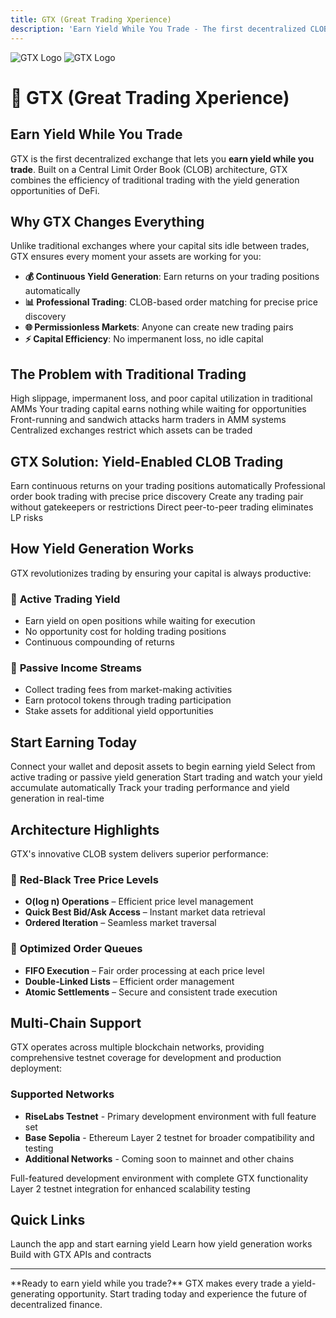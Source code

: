 ```yaml
---
title: GTX (Great Trading Xperience)
description: 'Earn Yield While You Trade - The first decentralized CLOB exchange that lets you generate yield on every trade'
---
```


<img
  className="block dark:hidden"
  src="/logo/gtx-white.png"
  alt="GTX Logo"
/>
<img
  className="hidden dark:block"
  src="/logo/gtx-dark.png"
  alt="GTX Logo"
/>

# 🚀 GTX (Great Trading Xperience)

## Earn Yield While You Trade

GTX is the first decentralized exchange that lets you **earn yield while you trade**. Built on a Central Limit Order Book (CLOB) architecture, GTX combines the efficiency of traditional trading with the yield generation opportunities of DeFi.

## Why GTX Changes Everything

Unlike traditional exchanges where your capital sits idle between trades, GTX ensures every moment your assets are working for you:

- **💰 Continuous Yield Generation**: Earn returns on your trading positions automatically
- **📊 Professional Trading**: CLOB-based order matching for precise price discovery  
- **🌐 Permissionless Markets**: Anyone can create new trading pairs
- **⚡ Capital Efficiency**: No impermanent loss, no idle capital

## The Problem with Traditional Trading

<CardGroup cols={2}>
  <Card
    title="AMM Inefficiencies"
    icon="triangle-exclamation"
  >
    High slippage, impermanent loss, and poor capital utilization in traditional AMMs
  </Card>
  <Card
    title="Idle Capital"
    icon="pause"
  >
    Your trading capital earns nothing while waiting for opportunities
  </Card>
  <Card
    title="Price Manipulation"
    icon="warning"
  >
    Front-running and sandwich attacks harm traders in AMM systems
  </Card>
  <Card
    title="Limited Markets"
    icon="lock"
  >
    Centralized exchanges restrict which assets can be traded
  </Card>
</CardGroup>

## GTX Solution: Yield-Enabled CLOB Trading

<CardGroup cols={2}>
  <Card
    title="Yield While Trading"
    icon="coins"
    href="/rewards/overview"
  >
    Earn continuous returns on your trading positions automatically
  </Card>
  <Card
    title="CLOB Efficiency"
    icon="chart-line"
    href="/trading/overview"
  >
    Professional order book trading with precise price discovery
  </Card>
  <Card
    title="Permissionless Markets"
    icon="globe"
    href="/pools/overview"
  >
    Create any trading pair without gatekeepers or restrictions
  </Card>
  <Card
    title="No Impermanent Loss"
    icon="shield-check"
    href="/trading/order-types"
  >
    Direct peer-to-peer trading eliminates LP risks
  </Card>
</CardGroup>

## How Yield Generation Works

GTX revolutionizes trading by ensuring your capital is always productive:

### 🔄 **Active Trading Yield**
- Earn yield on open positions while waiting for execution
- No opportunity cost for holding trading positions
- Continuous compounding of returns

### 💎 **Passive Income Streams**
- Collect trading fees from market-making activities
- Earn protocol tokens through trading participation
- Stake assets for additional yield opportunities

## Start Earning Today

<Steps>
  <Step title="Connect Your Wallet">
    Connect your wallet and deposit assets to begin earning yield
  </Step>
  <Step title="Choose Your Strategy">
    Select from active trading or passive yield generation
  </Step>
  <Step title="Place Your First Trade">
    Start trading and watch your yield accumulate automatically
  </Step>
  <Step title="Monitor Your Returns">
    Track your trading performance and yield generation in real-time
  </Step>
</Steps>

## Architecture Highlights

GTX's innovative CLOB system delivers superior performance:

### 🌳 **Red-Black Tree Price Levels**
- **O(log n) Operations** – Efficient price level management
- **Quick Best Bid/Ask Access** – Instant market data retrieval
- **Ordered Iteration** – Seamless market traversal

### 📜 **Optimized Order Queues**
- **FIFO Execution** – Fair order processing at each price level
- **Double-Linked Lists** – Efficient order management
- **Atomic Settlements** – Secure and consistent trade execution

## Multi-Chain Support

GTX operates across multiple blockchain networks, providing comprehensive testnet coverage for development and production deployment:

### Supported Networks

- **RiseLabs Testnet** - Primary development environment with full feature set
- **Base Sepolia** - Ethereum Layer 2 testnet for broader compatibility and testing
- **Additional Networks** - Coming soon to mainnet and other chains

<CardGroup cols={2}>
  <Card
    title="RiseLabs Testnet"
    icon="flask"
  >
    Full-featured development environment with complete GTX functionality
  </Card>
  <Card
    title="Base Sepolia"
    icon="layer-group"
  >
    Layer 2 testnet integration for enhanced scalability testing
  </Card>
</CardGroup>

## Quick Links

<CardGroup cols={3}>
  <Card
    title="Start Trading & Earning"
    icon="coins"
    href="https://gtxdex.xyz/trading"
  >
    Launch the app and start earning yield
  </Card>
  <Card
    title="Understand Yield"
    icon="chart-line"
    href="/rewards/overview"
  >
    Learn how yield generation works
  </Card>
  <Card
    title="Developer Docs"
    icon="code"
    href="/developers/smart-contracts"
  >
    Build with GTX APIs and contracts
  </Card>
</CardGroup>

---

<Note>
**Ready to earn yield while you trade?** GTX makes every trade a yield-generating opportunity. Start trading today and experience the future of decentralized finance.
</Note>